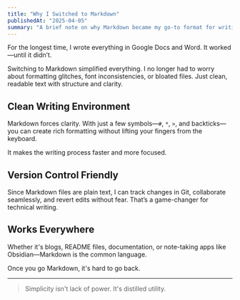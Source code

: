 ```yaml
---
title: "Why I Switched to Markdown"
publishedAt: "2025-04-05"
summary: "A brief note on why Markdown became my go-to format for writing blog posts and documentation."
---
```


For the longest time, I wrote everything in Google Docs and Word. It worked—until it didn’t.

Switching to Markdown simplified everything. I no longer had to worry about formatting glitches, font inconsistencies, or bloated files. Just clean, readable text with structure and clarity.

## Clean Writing Environment

Markdown forces clarity. With just a few symbols—`#`, `*`, `>`, and backticks—you can create rich formatting without lifting your fingers from the keyboard.

It makes the writing process faster and more focused.

## Version Control Friendly

Since Markdown files are plain text, I can track changes in Git, collaborate seamlessly, and revert edits without fear. That’s a game-changer for technical writing.

## Works Everywhere

Whether it's blogs, README files, documentation, or note-taking apps like Obsidian—Markdown is the common language.

Once you go Markdown, it's hard to go back.

---

> Simplicity isn't lack of power. It's distilled utility.
